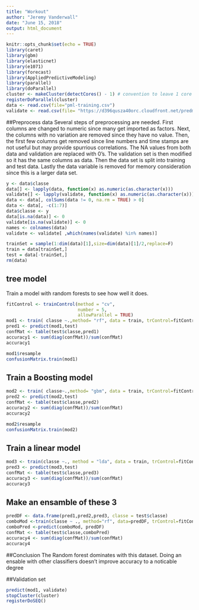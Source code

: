 ---
title: "Workout"
author: "Jeremy Vanderwall"
date: "June 15, 2018"
output: html_document
---

```{r setup, include=FALSE}
knitr::opts_chunk$set(echo = TRUE)
library(caret)
library(gbm)
library(elasticnet)
library(e1071)
library(forecast)
library(AppliedPredictiveModeling)
library(parallel)
library(doParallel)
cluster <- makeCluster(detectCores() - 1) # convention to leave 1 core for OS
registerDoParallel(cluster)
data <- read.csv(file="pml-training.csv")
validate <- read.csv(file= "https://d396qusza40orc.cloudfront.net/predmachlearn/pml-testing.csv")
```
##Preprocess data 
Several steps of preprocessing are needed.  First columns are changed to numeric since many get imported as factors.  Next, the columns with no variation are removed since they have no value.  Then, the first few columns get removed since line numbers and time stamps are not useful but may provide spurrious correlations.  The NA values from both data and validation are replaced with 0's.  The validation set is then modified so it has the same columns as data.  Then the data set is split into training and test data.  Lastly the data variable is removed for memory consideration since this is a larger data set.
```{r }

y <- data$classe
data[] <- lapply(data, function(x) as.numeric(as.character(x)))
validate[] <- lapply(validate, function(x) as.numeric(as.character(x)))
data <- data[, colSums(data != 0, na.rm = TRUE) > 0]
data <- data[, -c(1:7)]
data$classe <- y
data[is.na(data)] <- 0
validate[is.na(validate)] <- 0
names <- colnames(data)
validate <- validate[ ,which(names(validate) %in% names)]

trainSet = sample(1:dim(data)[1],size=dim(data)[1]/2,replace=F)
train = data[trainSet,]
test = data[-trainSet,]
rm(data)


```
## tree model

Train a model with random forests to see how well it does.

```{r visualize}
fitControl <- trainControl(method = "cv",
                           number = 5,
                           allowParallel = TRUE)
mod1 <- train( classe ~.,method= "rf", data = train, trControl=fitControl)
pred1 <- predict(mod1,test)
confMat <- table(test$classe,pred1)
accuracy1 <- sum(diag(confMat))/sum(confMat)
accuracy1

mod1$resample
confusionMatrix.train(mod1)
```


## Train a Boosting model


```{r pressure, echo=FALSE}
mod2 <- train( classe~.,method= "gbm", data = train, trControl=fitControl)
pred2 <- predict(mod2,test)
confMat <- table(test$classe,pred2)
accuracy2 <- sum(diag(confMat))/sum(confMat)
accuracy2

mod2$resample
confusionMatrix.train(mod2)
```

## Train a linear model
```{r }

mod3 <- train(classe ~., method = "lda", data = train, trControl=fitControl)
pred3 <- predict(mod3,test)
confMat <- table(test$classe,pred3)
accuracy3 <- sum(diag(confMat))/sum(confMat)
accuracy3
```

## Make an ensamble of these 3
```{r }
predDF <- data.frame(pred1,pred2,pred3, classe = test$classe)
comboMod <-train(classe ~ ., method="rf", data=predDF, trControl=fitControl)
comboPred <-predict(comboMod, predDF)
confMat <- table(test$classe,comboPred)
accuracy4 <- sum(diag(confMat))/sum(confMat)
accuracy4
```

##Conclusion
The Random forest dominates with this dataset.  Doing an ensable with other classifiers doesn't improve accuracy to a noticable degree

##Validation set
```{r }
predict(mod1, validate)
stopCluster(cluster)
registerDoSEQ()
```